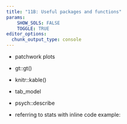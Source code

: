 ```yaml
---
title: "11B: Useful packages and functions"
params: 
    SHOW_SOLS: FALSE
    TOGGLE: TRUE
editor_options: 
  chunk_output_type: console
---
```



- patchwork plots

- gt::gt()
- knitr::kable()

- tab_model

- psych::describe


- referring to stats with inline code 
example: 




